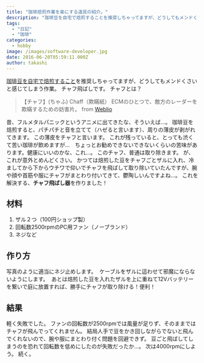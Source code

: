 ```yaml
---
title: "珈琲焙煎作業を楽にする道具の紹介。"
description: "珈琲豆を自宅で焙煎することを推奨しちゃってますが、どうしてもメンドくさいと感じてしまう作業。チャフ飛ばしです。チャフとは？  【チャフ】(ちゃふ) Chaff（..."
tags:
  - "日記"
  - "珈琲"
categories:
  - hobby
image: /images/software-developer.jpg
date: 2016-06-20T05:59:11.000Z
author: takashi
---
```



<a href="http://blog.rinka-blossom.com/jia-bei-wobei-jian-sitemiyou/">珈琲豆を自宅で焙煎すること</a>を推奨しちゃってますが、どうしてもメンドくさいと感じてしまう作業。
チャフ飛ばしです。
チャフとは？
<blockquote>
  【チャフ】(ちゃふ) Chaff（欺瞞紙）
  ECMのひとつで、敵方のレーダーを欺瞞するための妨害片。
  from <a href="http://www.weblio.jp/content/%E3%83%81%E3%83%A3%E3%83%95">Weblio</a>
</blockquote>
昔、フルメタルパニックというアニメに出てきたな、そういえば…。
珈琲豆を焙煎すると、パチパチと音を立てて（ハゼると言います）、周りの薄皮が剥がれてきます。
この薄皮をチャフと言います。
これが残っていると、とっても渋くて苦い珈琲が飲めますが…　ちょっとお勧めできないできないくらいの苦味があります。健康にいいのかな、これ…。
このチャフ、普通は取り除きます。
が、これが意外とめんどくさい。
かつては焙煎した豆をチャフごとザルに入れ、冷ましてから下からウチワで仰いでチャフを飛ばして取り除いていたんですが、腕や顔や首筋や服にチャフがまとわり付いてきて、鬱陶しいんですよね…。
これを解決する、<strong>チャフ飛ばし器</strong>を作りました！
<h2>材料</h2>
<ol>
<li>ザル２つ（100円ショップ製）</li>
<li>回転数2500rpmのPC用ファン（ノーブランド）</li>
<li>ネジなど</li>
</ol>
<h2>作り方</h2>
写真のように適当にネジ止めします。
<img src="https://farm8.staticflickr.com/7410/27377570052_b801c42ffc_z_d.jpg" alt="" />
ケーブルをザルに這わせて邪魔にならないようにします。
<img src="https://farm8.staticflickr.com/7670/26867547064_ff4dc539bb_z_d.jpg" alt="" />
あとは焙煎した豆を入れたザルを上に重ねて12Vバッテリーを繋いで庭に放置すれば、勝手にチャフが取り除ける！便利！
<h2>結果</h2>
軽く失敗でした。
ファンの回転数が2500rpmでは風量が足りず、そのままではチャフが飛んでってくれません。
結局人手で豆をかき回しながらでないと飛んでくれないので、腕や服にまとわり付く問題を回避できず。
豆ごと飛ばしてしまうのを恐れて回転数を低めにしたのが失敗だったか…。
次は4000rpmにしよう。
続く。